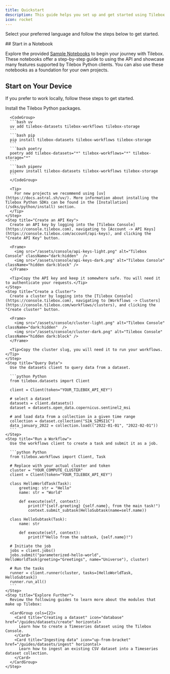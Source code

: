 ```yaml
---
title: Quickstart
description: This guide helps you set up and get started using Tilebox. It covers how to install a Tilebox client for your preferred language and how to use it to query data from a dataset and run a workflow.
icon: rocket
---
```


Select your preferred language and follow the steps below to get started.

<Tabs>
<Tab title="Python">
## Start in a Notebook

Explore the provided [Sample Notebooks](/sdks/python/sample-notebooks) to begin your journey with Tilebox. These notebooks offer a step-by-step guide to using the API and showcase many features supported by Tilebox Python clients. You can also use these notebooks as a foundation for your own projects.

## Start on Your Device

If you prefer to work locally, follow these steps to get started.

  <Steps>
    <Step title="Install Packages">
      Install the Tilebox Python packages.

      <CodeGroup>
      ```bash uv
      uv add tilebox-datasets tilebox-workflows tilebox-storage
      ```
      ```bash pip
      pip install tilebox-datasets tilebox-workflows tilebox-storage
      ```
      ```bash poetry
      poetry add tilebox-datasets="*" tilebox-workflows="*" tilebox-storage="*"
      ```
      ```bash pipenv
      pipenv install tilebox-datasets tilebox-workflows tilebox-storage
      ```
      </CodeGroup>

      <Tip>
        For new projects we recommend using [uv](https://docs.astral.sh/uv/). More information about installing the Tilebox Python SDKs can be found in the [Installation](/sdks/python/install) section.
      </Tip>
    </Step>
    <Step title="Create an API Key">
      Create an API key by logging into the [Tilebox Console](https://console.tilebox.com), navigating to [Account -> API Keys](https://console.tilebox.com/account/api-keys), and clicking the "Create API Key" button.

      <Frame>
        <img src="/assets/console/api-keys-light.png" alt="Tilebox Console" className="dark:hidden"  />
        <img src="/assets/console/api-keys-dark.png" alt="Tilebox Console" className="hidden dark:block" />
      </Frame>

      <Tip>Copy the API key and keep it somewhere safe. You will need it to authenticate your requests.</Tip>
    </Step>
    <Step title="Create a Cluster">
      Create a cluster by logging into the [Tilebox Console](https://console.tilebox.com), navigating to [Workflows -> Clusters](https://console.tilebox.com/workflows/clusters), and clicking the "Create cluster" button.

      <Frame>
        <img src="/assets/console/cluster-light.png" alt="Tilebox Console" className="dark:hidden"  />
        <img src="/assets/console/cluster-dark.png" alt="Tilebox Console" className="hidden dark:block" />
      </Frame>

      <Tip>Copy the cluster slug, you will need it to run your workflows.</Tip>
    </Step>
    <Step title="Query Data">
      Use the datasets client to query data from a dataset.

      ```python Python
      from tilebox.datasets import Client

      client = Client(token="YOUR_TILEBOX_API_KEY")

      # select a dataset
      datasets = client.datasets()
      dataset = datasets.open_data.copernicus.sentinel2_msi

      # and load data from a collection in a given time range
      collection = dataset.collection("S2A_S2MSI1C")
      data_january_2022 = collection.load(("2022-01-01", "2022-02-01"))
      ```
    </Step>
    <Step title="Run a Workflow">
      Use the workflows client to create a task and submit it as a job.

      ```python Python
      from tilebox.workflows import Client, Task

      # Replace with your actual cluster and token
      cluster = "YOUR_COMPUTE_CLUSTER"
      client = Client(token="YOUR_TILEBOX_API_KEY")

      class HelloWorldTask(Task):
          greeting: str = "Hello"
          name: str = "World"

          def execute(self, context):
              print(f"{self.greeting} {self.name}, from the main task!")
              context.submit_subtask(HelloSubtask(name=self.name))

      class HelloSubtask(Task):
          name: str

          def execute(self, context):
              print(f"Hello from the subtask, {self.name}!")

      # Initiate the job
      jobs = client.jobs()
      jobs.submit("parameterized-hello-world", HelloWorldTask(greeting="Greetings", name="Universe"), cluster)

      # Run the tasks
      runner = client.runner(cluster, tasks=[HelloWorldTask, HelloSubtask])
      runner.run_all()
      ```
    </Step>
    <Step title="Explore Further">
      Review the following guides to learn more about the modules that make up Tilebox:

      <CardGroup cols={2}>
        <Card title="Creating a dataset" icon="database" href="/guides/datasets/create" horizontal>
          Learn how to create a Timeseries dataset using the Tilebox Console.
        </Card>
        <Card title="Ingesting data" icon="up-from-bracket" href="/guides/datasets/ingest" horizontal>
          Learn how to ingest an existing CSV dataset into a Timeseries dataset collection.
        </Card>
      </CardGroup>
    </Step>

  </Steps>
</Tab>
</Tabs>
